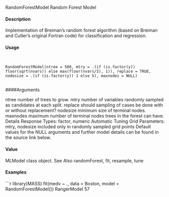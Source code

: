 
RandomForestModel Random Forest Model

#### Description

Implementation of Breiman’s random forest algorithm (based on Breiman and Cutler’s original
Fortran code) for classification and regression.

#### Usage
<pre><code>

RandomForestModel(ntree = 500, mtry = .(if (is.factor(y))
floor(sqrt(nvars)) else max(floor(nvars/3), 1)), replace = TRUE,
nodesize = .(if (is.factor(y)) 1 else 5), maxnodes = NULL)

</code></pre>
####Arguments

ntree number of trees to grow.
mtry number of variables randomly sampled as candidates at each split.
replace should sampling of cases be done with or without replacement?
nodesize minimum size of terminal nodes.
maxnodes maximum number of terminal nodes trees in the forest can have.
Details
Response Types: factor, numeric
Automatic Tuning Grid Parameters: mtry, nodesize*
* included only in randomly sampled grid points
Default values for the NULL arguments and further model details can be found in the source link
below.

#### Value

MLModel class object.
See Also
randomForest, fit, resample, tune

#### Examples
```r

library(MASS)
fit(medv ~ ., data = Boston, model = RandomForestModel())
RangerModel 57
